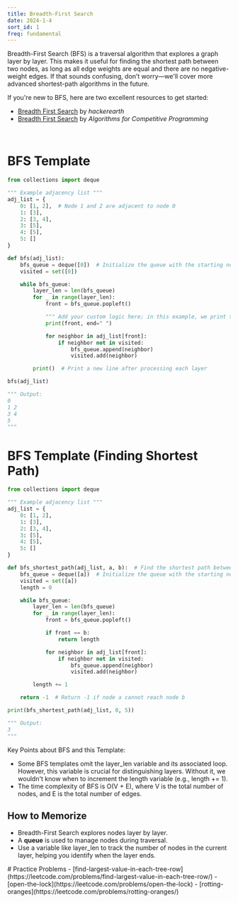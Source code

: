 ```yaml
---
title: Breadth-First Search
date: 2024-1-4
sort_id: 1
freq: fundamental
---
```


Breadth-First Search (BFS) is a traversal algorithm that explores a graph layer by layer. This makes it useful for finding the shortest path between two nodes, as long as all edge weights are equal and there are no negative-weight edges. If that sounds confusing, don’t worry—we'll cover more advanced shortest-path algorithms in the future.

If you're new to BFS, here are two excellent resources to get started:

- [Breadth First Search](https://www.hackerearth.com/practice/algorithms/graphs/breadth-first-search/tutorial/) by _hackerearth_
- [Breadth First Search](https://cp-algorithms.com/graph/breadth-first-search.html) by _Algorithms for Competitive Programming_

<HelpMemorizeMessage />

<br />

<CustomImage
  src="/images/bfs_demo.png"
  alt="bfs_demo.png"
  height={231}
  width={500}
  caption="The adjacency list in the template will be based on this figure"
/>

# BFS Template

```python
from collections import deque

""" Example adjacency list """
adj_list = {
    0: [1, 2],  # Node 1 and 2 are adjacent to node 0
    1: [3],
    2: [3, 4],
    3: [5],
    4: [5],
    5: []
}

def bfs(adj_list):
    bfs_queue = deque([0])  # Initialize the queue with the starting node
    visited = set([0])

    while bfs_queue:
        layer_len = len(bfs_queue)
        for _ in range(layer_len):
            front = bfs_queue.popleft()

            """ Add your custom logic here; in this example, we print the node value """
            print(front, end=" ")

            for neighbor in adj_list[front]:
                if neighbor not in visited:
                    bfs_queue.append(neighbor)
                    visited.add(neighbor)

        print()  # Print a new line after processing each layer

bfs(adj_list)

""" Output:
0
1 2
3 4
5
"""
```

# BFS Template (Finding Shortest Path)

```python
from collections import deque

""" Example adjacency list """
adj_list = {
    0: [1, 2],
    1: [3],
    2: [3, 4],
    3: [5],
    4: [5],
    5: []
}

def bfs_shortest_path(adj_list, a, b):  # Find the shortest path between nodes a and b
    bfs_queue = deque([a])  # Initialize the queue with the starting node
    visited = set([a])
    length = 0

    while bfs_queue:
        layer_len = len(bfs_queue)
        for _ in range(layer_len):
            front = bfs_queue.popleft()

            if front == b:
                return length

            for neighbor in adj_list[front]:
                if neighbor not in visited:
                    bfs_queue.append(neighbor)
                    visited.add(neighbor)

        length += 1

    return -1  # Return -1 if node a cannot reach node b

print(bfs_shortest_path(adj_list, 0, 5))

""" Output:
3
"""
```

<ImportantMessage>

Key Points about BFS and this Template:

- Some BFS templates omit the <InlineCode>layer_len</InlineCode> variable and its associated loop. However, this variable is crucial for distinguishing layers. Without it, we wouldn't know when to increment the <InlineCode>length</InlineCode> variable (e.g., <InlineCode>length += 1</InlineCode>).
- The time complexity of BFS is <InlineCode>O(V + E)</InlineCode>, where <InlineCode>V</InlineCode> is the total number of nodes, and <InlineCode>E</InlineCode> is the total number of edges.

</ImportantMessage>

## How to Memorize

- Breadth-First Search explores nodes layer by layer.
- A **queue** is used to manage nodes during traversal.
- Use a variable like <InlineCode>layer_len</InlineCode> to track the number of nodes in the current layer, helping you identify when the layer ends.

<PracticeProblems>
# Practice Problems
- [find-largest-value-in-each-tree-row](https://leetcode.com/problems/find-largest-value-in-each-tree-row/)
- [open-the-lock](https://leetcode.com/problems/open-the-lock)
- [rotting-oranges](https://leetcode.com/problems/rotting-oranges/)

</PracticeProblems>
